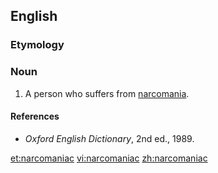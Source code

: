 ==English==
===Etymology===
{{prefix|narco|maniac}}

===Noun===
{{en-noun}}

#A person who suffers from [[narcomania]].

====References====
*''Oxford English Dictionary'', 2nd ed., 1989.

[[et:narcomaniac]]
[[vi:narcomaniac]]
[[zh:narcomaniac]]